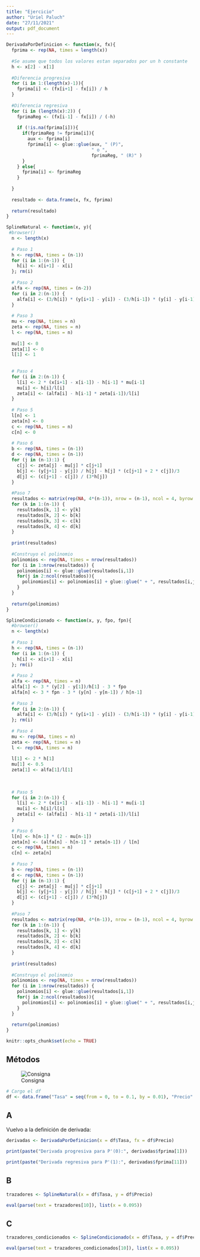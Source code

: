 ```yaml
---
title: "Ejercicio"
author: "Uriel Paluch"
date: "27/11/2021"
output: pdf_document
---
```

```r
DerivadaPorDefinicion <- function(x, fx){
  fprima <- rep(NA, times = length(x))
  
  #Se asume que todos los valores estan separados por un h constante
  h <- x[2] - x[1]
  
  #Diferencia progresiva
  for (i in 1:(length(x)-1)){
    fprima[i] <- (fx[i+1] - fx[i]) / h
  }
  
  #Diferencia regresiva
  for (i in (length(x):2)) {
    fprimaReg <- (fx[i-1] - fx[i]) / (-h)
    
    if (!is.na(fprima[i])){
      if(fprimaReg != fprima[i]){
        aux <- fprima[i]
        fprima[i] <- glue::glue(aux, " (P)",
                                " o ",
                                fprimaReg, " (R)" )
      }  
    } else{
      fprima[i] <- fprimaReg
    }
    
  }
  
  resultado <- data.frame(x, fx, fprima)
  
  return(resultado)
}
```

```r
SplineNatural <- function(x, y){
 #browser()
  n <- length(x)
  
  # Paso 1
  h <- rep(NA, times = (n-1))
  for (i in 1:(n-1)) {
    h[i] <- x[i+1] - x[i]
  }; rm(i)
  
  # Paso 2
  alfa <- rep(NA, times = (n-2))
  for (i in 2:(n-1)) {
    alfa[i] <- (3/h[i]) * (y[i+1] - y[i]) - (3/h[i-1]) * (y[i] - y[i-1])
  }
  
  # Paso 3
  mu <- rep(NA, times = n)
  zeta <- rep(NA, times = n)
  l <- rep(NA, times = n)
  
  mu[1] <- 0
  zeta[1] <- 0
  l[1] <- 1
  
  
  # Paso 4
  for (i in 2:(n-1)) {
    l[i] <- 2 * (x[i+1] - x[i-1]) - h[i-1] * mu[i-1]
    mu[i] <- h[i]/l[i]
    zeta[i] <- (alfa[i] - h[i-1] * zeta[i-1])/l[i]
  }
  
  # Paso 5
  l[n] <- 1
  zeta[n] <- 0
  c <- rep(NA, times = n)
  c[n] <- 0
  
  # Paso 6
  b <- rep(NA, times = (n-1))
  d <- rep(NA, times = (n-1))
  for (j in (n-1):1) {
    c[j] <- zeta[j] - mu[j] * c[j+1]
    b[j] <- (y[j+1] - y[j]) / h[j] - h[j] * (c[j+1] + 2 * c[j])/3
    d[j] <- (c[j+1] - c[j]) / (3*h[j])
  }
  
  #Paso 7
  resultados <- matrix(rep(NA, 4*(n-1)), nrow = (n-1), ncol = 4, byrow = F)
  for (k in 1:(n-1)) {
    resultados[k, 1] <- y[k]
    resultados[k, 2] <- b[k]
    resultados[k, 3] <- c[k]
    resultados[k, 4] <- d[k]
  }
  
  print(resultados)
  
  #Construyo el polinomio
  polinomios <- rep(NA, times = nrow(resultados))
  for (i in 1:nrow(resultados)) {
    polinomios[i] <- glue::glue(resultados[i,1]) 
    for(j in 2:ncol(resultados)){
      polinomios[i] <- polinomios[i] + glue::glue(" + ", resultados[i,j], " * (x - ", x[i], ")^", (j-1)) 
    }
  }
  
  return(polinomios)
}
```

```r
SplineCondicionado <- function(x, y, fpo, fpn){
  #browser()
  n <- length(x)
  
  # Paso 1
  h <- rep(NA, times = (n-1))
  for (i in 1:(n-1)) {
    h[i] <- x[i+1] - x[i]
  }; rm(i)
  
  # Paso 2
  alfa <- rep(NA, times = n)
  alfa[1] <- 3 * (y[2] - y[1])/h[1] - 3 * fpo
  alfa[n] <- 3 * fpn - 3 * (y[n] - y[n-1]) / h[n-1]
  
  # Paso 3
  for (i in 2:(n-1)) {
    alfa[i] <- (3/h[i]) * (y[i+1] - y[i]) - (3/h[i-1]) * (y[i] - y[i-1])
  }; rm(i)
  
  # Paso 4
  mu <- rep(NA, times = n)
  zeta <- rep(NA, times = n)
  l <- rep(NA, times = n)
  
  l[1] <- 2 * h[1]
  mu[1] <- 0.5
  zeta[1] <- alfa[1]/l[1]
  
  
  
  # Paso 5
  for (i in 2:(n-1)) {
    l[i] <- 2 * (x[i+1] - x[i-1]) - h[i-1] * mu[i-1]
    mu[i] <- h[i]/l[i]
    zeta[i] <- (alfa[i] - h[i-1] * zeta[i-1])/l[i]
  }
  
  # Paso 6
  l[n] <- h[n-1] * (2 - mu[n-1])
  zeta[n] <- (alfa[n] - h[n-1] * zeta[n-1]) / l[n]
  c <- rep(NA, times = n)
  c[n] <- zeta[n]
  
  # Paso 7
  b <- rep(NA, times = (n-1))
  d <- rep(NA, times = (n-1))
  for (j in (n-1):1) {
    c[j] <- zeta[j] - mu[j] * c[j+1]
    b[j] <- (y[j+1] - y[j]) / h[j] - h[j] * (c[j+1] + 2 * c[j])/3
    d[j] <- (c[j+1] - c[j]) / (3*h[j])
  }
  
  #Paso 7
  resultados <- matrix(rep(NA, 4*(n-1)), nrow = (n-1), ncol = 4, byrow = F)
  for (k in 1:(n-1)) {
    resultados[k, 1] <- y[k]
    resultados[k, 2] <- b[k]
    resultados[k, 3] <- c[k]
    resultados[k, 4] <- d[k]
  }
  
  print(resultados)
  
  #Construyo el polinomio
  polinomios <- rep(NA, times = nrow(resultados))
  for (i in 1:nrow(resultados)) {
    polinomios[i] <- glue::glue(resultados[i,1]) 
    for(j in 2:ncol(resultados)){
      polinomios[i] <- polinomios[i] + glue::glue(" + ", resultados[i,j], " * (x - ", x[i], ")^", (j-1)) 
    }
  }
  
  return(polinomios)
}
```


```r
knitr::opts_chunk$set(echo = TRUE)
```
## Métodos




![Consigna](Consigna.png)

```r
# Cargo el df
df <- data.frame("Tasa" = seq(from = 0, to = 0.1, by = 0.01), "Precio" = c(120, 114.56029, 109.42692, 104.57971, 100, 95.67052, 91.57527, 87.69941, 84.02916, 80.55174, 77.25528))
```

## A
Vuelvo a la definición de derivada:
\begin{equation*}
  \displaystyle \lim_{x \to \infty} f'(x) = \dfrac{f(x+h)-f(x)}{h}
\end{equation*}
```r
derivadas <- DerivadaPorDefinicion(x = df$Tasa, fx = df$Precio)

print(paste("Derivada progresiva para P'(0):", derivadas$fprima[1]))

print(paste("Derivada regresiva para P'(1):", derivadas$fprima[11]))
```

## B
```r
trazadores <- SplineNatural(x = df$Tasa, y = df$Precio)

eval(parse(text = trazadores[10]), list(x = 0.095))

```

## C
```r
trazadores_condicionados <- SplineCondicionado(x = df$Tasa, y = df$Precio, fpo = (120 - 114.56029)/0.1, fpn = (77.25528 - 80.55174)/0.1)

eval(parse(text = trazadores_condicionados[10]), list(x = 0.095))
```

